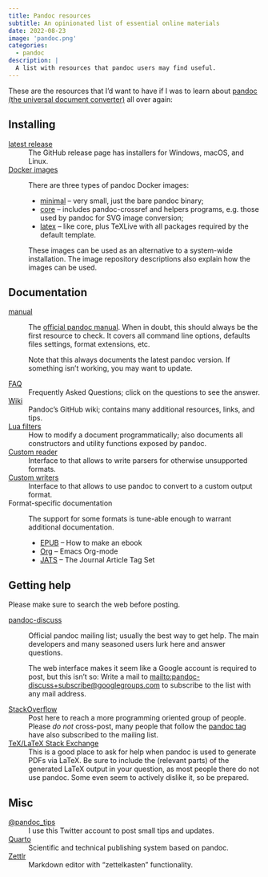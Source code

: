 ```yaml
---
title: Pandoc resources
subtitle: An opinionated list of essential online materials
date: 2022-08-23
image: 'pandoc.png'
categories:
  - pandoc
description: |
  A list with resources that pandoc users may find useful.
---
```


These are the resources that I'd want to have if I was to learn
about [pandoc (the universal document
converter)](https://pandoc.org/) all over again:

## Installing

[latest release]
:   The GitHub release page has installers for Windows, macOS, and
    Linux.

[Docker images]
:   There are three types of pandoc Docker images:

    - [minimal] – very small, just the bare pandoc binary;
    - [core] – includes pandoc-crossref and helpers programs, e.g.
      those used by pandoc for SVG image conversion;
    - [latex][latex image] – like core, plus TeXLive with all
      packages required by the default template.

    These images can be used as an alternative to a system-wide
    installation. The image repository descriptions also explain
    how the images can be used.

[latest release]: https://github.com/jgm/pandoc/release/latest
[Docker images]: https://hub.docker.com/u/pandoc
[minimal]: https://hub.docker.com/r/pandoc/minimal
[core]: https://hub.docker.com/r/pandoc/core
[latex image]: https://hub.docker.com/r/pandoc/latex

## Documentation

[manual][]
:   The [official pandoc manual][manual]. When in doubt, this
    should always be the first resource to check. It covers all
    command line options, defaults files settings, format
    extensions, etc.

    Note that this always documents the latest pandoc version. If
    something isn't working, you may want to update.

[FAQ](https://pandoc.org/faq.html)
:   Frequently Asked Questions; click on the questions to see the
    answer.

[Wiki](https://github.com/jgm/pandoc/wiki)
:   Pandoc's GitHub wiki; contains many additional resources,
    links, and tips.

[Lua filters][filters]
:   How to modify a document programmatically; also documents all
    constructors and utility functions exposed by pandoc.

[Custom reader][readers]
:   Interface to that allows to write parsers for otherwise
    unsupported formats.

[Custom writers][writers]
:   Interface to that allows to use pandoc to convert to a custom
    output format.

Format-specific documentation
:   The support for some formats is tune-able enough to warrant
    additional documentation.

    - [EPUB](https://pandoc.org/epub.html) – How to make an ebook
    - [Org](https://pandoc.org/org.html) – Emacs Org-mode
    - [JATS](https://pandoc.org/jats.html) – The Journal Article
      Tag Set

[manual]: https://pandoc.org/MANUAL.html
[Lua]: https://lua.org
[filters]: https://pandoc.org/lua-filters
[readers]: https://pandoc.org/custom-readers
[writers]: https://pandoc.org/custom-writers

## Getting help

Please make sure to search the web before posting.

[pandoc-discuss][]
:   Official pandoc mailing list; usually the best way to get
    help. The main developers and many seasoned users lurk here
    and answer questions.

    The web interface makes it seem like a Google account is
    required to post, but this isn't so: Write a mail to
    <mailto:pandoc-discuss+subscribe@googlegroups.com> to
    subscribe to the list with any mail address.

[StackOverflow][pandoc tag]
:   Post here to reach a more programming oriented group of
    people. Please *do not* cross-post, many people that follow
    the [pandoc tag] have also subscribed to the mailing list.

[TeX/LaTeX Stack Exchange](https://tex.stackexchange.com/)
:   This is a good place to ask for help when pandoc is used to
    generate PDFs via LaTeX. Be sure to include the (relevant
    parts) of the generated LaTeX output in your question, as most
    people there do not use pandoc. Some even seem to actively
    dislike it, so be prepared.

[pandoc-discuss]: https://groups.google.com/g/pandoc-discuss
[pandoc tag]: https://stackoverflow.com/tags/pandoc/

## Misc

[@pandoc_tips](https://twitter.com/pandoc_tips)
:   I use this Twitter account to post small tips and updates.

[Quarto](https://quarto.org)
:   Scientific and technical publishing system based on pandoc.

[Zettlr](https://zettlr.com)
:   Markdown editor with "zettelkasten" functionality.
